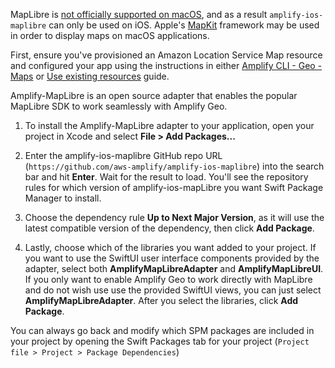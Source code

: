 
<Callout>

MapLibre is
[not officially supported on macOS](https://github.com/maplibre/maplibre-gl-native/blob/9d37d3d4aab293675f3df3a7f9bee7b2f476daf5/platform/ios/platform/macos/README.md?plain=1#L22),
and as a result `amplify-ios-maplibre` can only be used on iOS. Apple's [MapKit](https://developer.apple.com/documentation/mapkit/)
framework may be used in order to display maps on macOS applications.

</Callout>

First, ensure you've provisioned an Amazon Location Service Map resource and configured your app using the instructions in either [Amplify CLI - Geo - Maps](/cli/geo/maps) or [Use existing resources](/lib/geo/existing-resources) guide.

Amplify-MapLibre is an open source adapter that enables the popular MapLibre SDK to work seamlessly with Amplify Geo.

1. To install the Amplify-MapLibre adapter to your application, open your project in Xcode and select **File > Add Packages...**

1. Enter the amplify-ios-maplibre GitHub repo URL (`https://github.com/aws-amplify/amplify-ios-maplibre`) into the search bar and hit **Enter**. Wait for the result to load. You'll see the repository rules for which version of amplify-ios-mapLibre you want Swift Package Manager to install. 

1. Choose the dependency rule **Up to Next Major Version**, as it will use the latest compatible version of the dependency, then click **Add Package**.

1. Lastly, choose which of the libraries you want added to your project. If you want to use the SwiftUI user interface components provided by the adapter, select both **AmplifyMapLibreAdapter** and **AmplifyMapLibreUI**. If you only want to enable Amplify Geo to work directly with MapLibre and do not wish use use the provided SwiftUI views, you can just select **AmplifyMapLibreAdapter**. After you select the libraries, click **Add Package**.

<Callout>

You can always go back and modify which SPM packages are included in your project by opening the Swift Packages tab for your project (`Project file > Project > Package Dependencies`)

</Callout>
